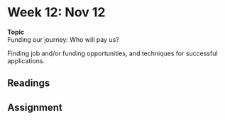 # Week 12: Nov 12

<div class="boxed" id="center">
**Topic**   
Funding our journey: Who will pay us?</div>

Finding job and/or funding opportunities, and techniques for successful applications.

## Readings

## Assignment

